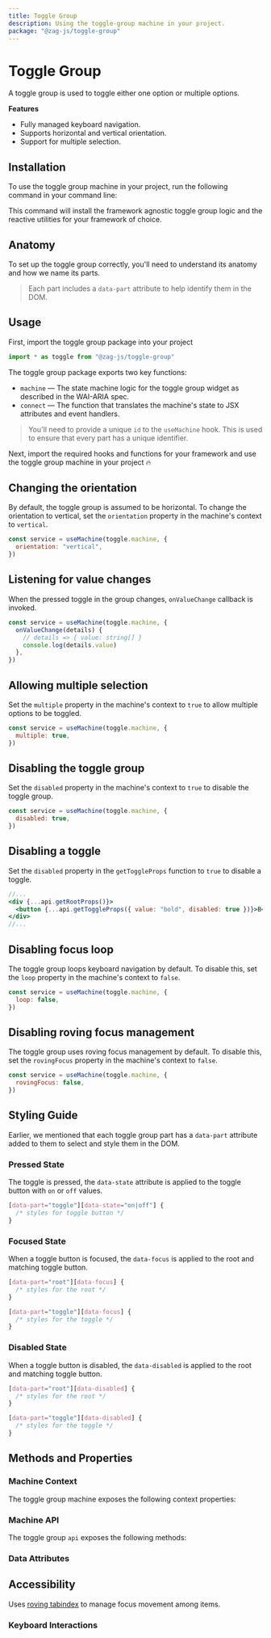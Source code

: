```yaml
---
title: Toggle Group
description: Using the toggle-group machine in your project.
package: "@zag-js/toggle-group"
---
```


# Toggle Group

A toggle group is used to toggle either one option or multiple options.

<Resources pkg="@zag-js/toggle-group" />

<Showcase id="ToggleGroup" />

**Features**

- Fully managed keyboard navigation.
- Supports horizontal and vertical orientation.
- Support for multiple selection.

## Installation

To use the toggle group machine in your project, run the following command in
your command line:

<CodeSnippet id="toggle-group/installation.mdx" />

This command will install the framework agnostic toggle group logic and the
reactive utilities for your framework of choice.

## Anatomy

To set up the toggle group correctly, you'll need to understand its anatomy and
how we name its parts.

> Each part includes a `data-part` attribute to help identify them in the DOM.

<Anatomy id="toggle-group" />

## Usage

First, import the toggle group package into your project

```jsx
import * as toggle from "@zag-js/toggle-group"
```

The toggle group package exports two key functions:

- `machine` — The state machine logic for the toggle group widget as described
  in the WAI-ARIA spec.
- `connect` — The function that translates the machine's state to JSX attributes
  and event handlers.

> You'll need to provide a unique `id` to the `useMachine` hook. This is used to
> ensure that every part has a unique identifier.

Next, import the required hooks and functions for your framework and use the
toggle group machine in your project 🔥

<CodeSnippet id="toggle-group/usage.mdx" />

## Changing the orientation

By default, the toggle group is assumed to be horizontal. To change the
orientation to vertical, set the `orientation` property in the machine's context
to `vertical`.

```jsx {3}
const service = useMachine(toggle.machine, {
  orientation: "vertical",
})
```

## Listening for value changes

When the pressed toggle in the group changes, `onValueChange` callback is
invoked.

```jsx {3-5}
const service = useMachine(toggle.machine, {
  onValueChange(details) {
    // details => { value: string[] }
    console.log(details.value)
  },
})
```

## Allowing multiple selection

Set the `multiple` property in the machine's context to `true` to allow multiple
options to be toggled.

```jsx {3}
const service = useMachine(toggle.machine, {
  multiple: true,
})
```

## Disabling the toggle group

Set the `disabled` property in the machine's context to `true` to disable the
toggle group.

```jsx {3}
const service = useMachine(toggle.machine, {
  disabled: true,
})
```

## Disabling a toggle

Set the `disabled` property in the `getToggleProps` function to `true` to
disable a toggle.

```jsx
//...
<div {...api.getRootProps()}>
  <button {...api.getToggleProps({ value: "bold", disabled: true })}>B</button>
</div>
//...
```

## Disabling focus loop

The toggle group loops keyboard navigation by default. To disable this, set the
`loop` property in the machine's context to `false`.

```jsx {3}
const service = useMachine(toggle.machine, {
  loop: false,
})
```

## Disabling roving focus management

The toggle group uses roving focus management by default. To disable this, set
the `rovingFocus` property in the machine's context to `false`.

```jsx {3}
const service = useMachine(toggle.machine, {
  rovingFocus: false,
})
```

## Styling Guide

Earlier, we mentioned that each toggle group part has a `data-part` attribute
added to them to select and style them in the DOM.

### Pressed State

The toggle is pressed, the `data-state` attribute is applied to the toggle
button with `on` or `off` values.

```css
[data-part="toggle"][data-state="on|off"] {
  /* styles for toggle button */
}
```

### Focused State

When a toggle button is focused, the `data-focus` is applied to the root and
matching toggle button.

```css
[data-part="root"][data-focus] {
  /* styles for the root */
}

[data-part="toggle"][data-focus] {
  /* styles for the toggle */
}
```

### Disabled State

When a toggle button is disabled, the `data-disabled` is applied to the root and
matching toggle button.

```css
[data-part="root"][data-disabled] {
  /* styles for the root */
}

[data-part="toggle"][data-disabled] {
  /* styles for the toggle */
}
```

## Methods and Properties

### Machine Context

The toggle group machine exposes the following context properties:

<ContextTable name="toggle-group" />

### Machine API

The toggle group `api` exposes the following methods:

<ApiTable name="toggle-group" />

### Data Attributes

<DataAttrTable name="toggle-group" />

## Accessibility

Uses
[roving tabindex](https://www.w3.org/TR/wai-aria-practices-1.2/examples/radio/radio.html)
to manage focus movement among items.

### Keyboard Interactions

<KeyboardTable name="toggle-group" />
